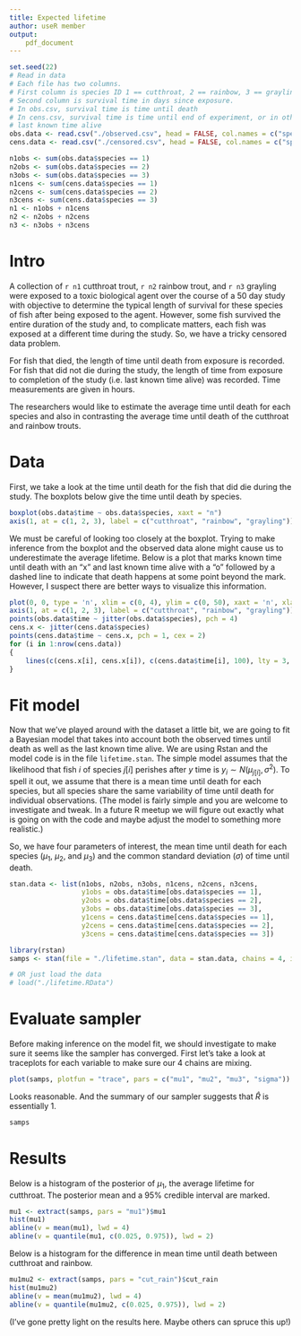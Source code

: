 ```yaml
---
title: Expected lifetime
author: useR member
output:
    pdf_document
---
```



```r
set.seed(22)
# Read in data
# Each file has two columns.
# First column is species ID 1 == cutthroat, 2 == rainbow, 3 == grayling
# Second column is survival time in days since exposure.
# In obs.csv, survival time is time until death
# In cens.csv, survival time is time until end of experiment, or in otherwords,
# last known time alive
obs.data <- read.csv("./observed.csv", head = FALSE, col.names = c("species", "time"))
cens.data <- read.csv("./censored.csv", head = FALSE, col.names = c("species", "time"))

n1obs <- sum(obs.data$species == 1)
n2obs <- sum(obs.data$species == 2)
n3obs <- sum(obs.data$species == 3)
n1cens <- sum(cens.data$species == 1)
n2cens <- sum(cens.data$species == 2)
n3cens <- sum(cens.data$species == 3)
n1 <- n1obs + n1cens
n2 <- n2obs + n2cens
n3 <- n3obs + n3cens
```

Intro
=====

A collection of `r n1` cutthroat trout, `r n2` rainbow trout, and `r n3`
grayling were exposed to a toxic biological agent over the course of a 50 day
study with objective to determine the typical length of survival for these
species of fish after being exposed to the agent.  However, some fish survived
the entire duration of the study and, to complicate matters, each fish was
exposed at a different time during the study.  So, we have a tricky censored
data problem.

For fish that died, the length of time until death from exposure is recorded.
For fish that did not die during the study, the length of time from exposure to
completion of the study (i.e. last known time alive) was recorded.  Time
measurements are given in hours.

The researchers would like to estimate the average time until death for each
species and also in contrasting the average time until death of the cutthroat
and rainbow trouts.

Data
====

First, we take a look at the time until death for the fish that did die during
the study.  The boxplots below give the time until death by species.

```r
boxplot(obs.data$time ~ obs.data$species, xaxt = "n")
axis(1, at = c(1, 2, 3), label = c("cutthroat", "rainbow", "grayling"))
```

We must be careful of looking too closely at the boxplot.  Trying to make
inference from the boxplot and the observed data alone might cause us to
underestimate the average lifetime.  Below is a plot that marks known time
until death with an "x" and last known time alive with a "o" followed by a
dashed line to indicate that death happens at some point beyond the mark.
However, I suspect there are better ways to visualize this information.


```r
plot(0, 0, type = 'n', xlim = c(0, 4), ylim = c(0, 50), xaxt = 'n', xlab = '', ylab = '')
axis(1, at = c(1, 2, 3), label = c("cutthroat", "rainbow", "grayling"))
points(obs.data$time ~ jitter(obs.data$species), pch = 4)
cens.x <- jitter(cens.data$species)
points(cens.data$time ~ cens.x, pch = 1, cex = 2)
for (i in 1:nrow(cens.data))
{
    lines(c(cens.x[i], cens.x[i]), c(cens.data$time[i], 100), lty = 3, lwd = 1)
}
```

Fit model
=========

Now that we've played around with the dataset a little bit, we are going to fit
a Bayesian model that takes into account both the observed times until death as
well as the last known time alive.  We are using Rstan and the model code is in
the file `lifetime.stan`.  The simple model assumes that the likelihood that
fish $i$ of species $j[i]$ perishes after $y$ time is $y_i \sim
N(\mu_{j[i]}, \sigma^2)$.  To spell it out, we assume that there is a mean time
until death for each species, but all species share the same variability of
time until death for individual observations.  (The model is fairly simple and
you are welcome to investigate and tweak.  In a future R meetup we will figure
out exactly what is going on with the code and maybe adjust the model to
something more realistic.)

So, we have four parameters of interest, the mean time until death for each
species ($\mu_1$, $\mu_2$, and $\mu_3$) and the common standard deviation
($\sigma$) of time until death.

```r
stan.data <- list(n1obs, n2obs, n3obs, n1cens, n2cens, n3cens,
                  y1obs = obs.data$time[obs.data$species == 1],
                  y2obs = obs.data$time[obs.data$species == 2],
                  y3obs = obs.data$time[obs.data$species == 3],
                  y1cens = cens.data$time[cens.data$species == 1],
                  y2cens = cens.data$time[cens.data$species == 2],
                  y3cens = cens.data$time[cens.data$species == 3])
```

```r
library(rstan)
samps <- stan(file = "./lifetime.stan", data = stan.data, chains = 4, iter = 4000)

# OR just load the data
# load("./lifetime.RData")
```

Evaluate sampler
================

Before making inference on the model fit, we should investigate to make sure it
seems like the sampler has converged.  First let's take a look at traceplots
for each variable to make sure our 4 chains are mixing.

```r
plot(samps, plotfun = "trace", pars = c("mu1", "mu2", "mu3", "sigma"))
```

Looks reasonable.  And the summary of our sampler suggests that $\hat{R}$ is
essentially 1.

```r
samps
```

Results
=======

Below is a histogram of the posterior of $\mu_1$, the average lifetime for
cutthroat.  The posterior mean and a 95\% credible interval are marked.


```r
mu1 <- extract(samps, pars = "mu1")$mu1
hist(mu1)
abline(v = mean(mu1), lwd = 4)
abline(v = quantile(mu1, c(0.025, 0.975)), lwd = 2)
```

Below is a histogram for the difference in mean time until death between
cutthroat and rainbow.

```r
mu1mu2 <- extract(samps, pars = "cut_rain")$cut_rain
hist(mu1mu2)
abline(v = mean(mu1mu2), lwd = 4)
abline(v = quantile(mu1mu2, c(0.025, 0.975)), lwd = 2)
```

(I've gone pretty light on the results here.  Maybe others can spruce this up!)
